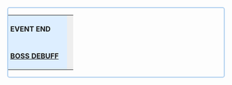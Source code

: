<div style="width:98%; border-radius:5px; border:2px solid #ace; overflow:hidden; margin:0px auto;" cellspacing="5">
{| style="width:100%; height:30px;" cellpadding="0"
|-
| style="background:#def; width:130px; font-size:16px; line-height:30px; padding:0px 0px 0px 5px;" |'''EVENT END'''
| style="background:#eee; font-size:14px;" colspan="3" |{{{event|}}}
|-
| style="background:#def; font-size:16px; line-height:30px; padding:0px 0px 0px 5px;" |'''[[Events#Boss_Debilitation_Mechanism|BOSS DEBUFF]]'''
| style="background:#eee; font-size:14px;" colspan="3" |{{{debuff|}}}
|}
</div>